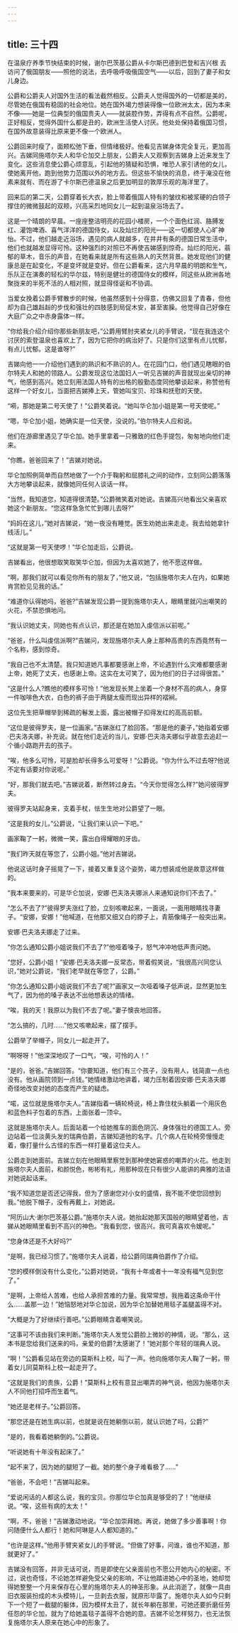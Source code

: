 ```yaml
---
---
---
```

title: 三十四
---




在温泉疗养季节快结束的时候，谢尔巴茨基公爵从卡尔斯巴德到巴登和吉兴根 去访问了俄国朋友——照他的说法，去呼吸呼吸俄国空气——以后，回到了妻子和女儿身边。

公爵和公爵夫人对国外生活的看法截然相反。公爵夫人觉得国外的一切都是美的，尽管她在俄国有稳固的社会地位。她在国外竭力想装得像一位欧洲太太，因为本来不像——她是一位典型的俄国贵夫人——就装腔作势，弄得有点不自然。公爵呢，正好相反，觉得外国什么都是丑的，欧洲生活使人讨厌。他处处保持着俄国习惯，在国外故意装得比原来更不像一个欧洲人。

公爵回来时瘦了，面颊松弛下垂，但情绪极好。他看见吉娣身体完全复元，更加高兴。吉娣同施塔尔夫人和华仑加交上朋友，公爵夫人又观察到吉娣身上近来发生了变化。这些消息使公爵心烦意乱，引起他的猜疑和恐惧，唯恐人家引诱他的女儿，使她离开他，跑到他势力范围以外的地方去。但这些不愉快的消息，终于淹没在他素来就有、而在游了卡尔斯巴德温泉之后更加明显的敦厚乐观的海洋里了。

回来后的第二天，公爵穿着长大衣，脸上带着俄国人特有的皱纹和被浆硬的白领子撑住的微微鼓起的双颊，兴高采烈地同女儿一起到温泉浴场去了。

这是一个晴朗的早晨。一座座整洁明亮的花园小楼房，一个个面色红润、胳膊发红、灌饱啤酒、喜气洋洋的德国侍女，以及灿烂的阳光——这一切都使人心旷神怡。不过，他们越走近浴场，遇见的病人就越多，在井井有条的德国日常生活中，他们也就越发显得可怜。这种强烈的对照已不再使吉娣感到惊奇。灿烂的阳光，蓊郁的草木，音乐的声音，在她看来就是所有这些熟人的天然背景。她发现他们的健康总是在起变化，不是变坏就是变好。但在公爵看来，这六月早晨的明朗和生气，乐队正在演奏的轻松的华尔兹，特别是健壮的德国侍女的模样，同这些从欧洲各地聚拢来的半死不活的人相对照，就显得怪诞和不协调。

当爱女挽着公爵手臂散步的时候，他虽然感到十分得意，仿佛又回复了青春，但他却为自己雄赳赳的步伐和强壮的四肢感到局促木安，甚至害臊。他觉得自己好像在大庭广众之中赤身露体一样。

“你给我介绍介绍你那些新朋友吧，”公爵用臂肘夹紧女儿的手臂说，“现在我连这个讨厌的索登温泉也喜欢上了，因为它把你的病治好了。只是你们这里有点儿忧郁，有点儿忧郁。这是谁呀?”

吉娣向他一一介绍他们遇到的熟识和不熟识的人。在花园门口，他们遇见瞎眼的伯尔特夫人和她的领路人。公爵发现这位法国妇人一听见吉娣的声音就现出亲切的神气，他感到高兴。她立刻用法国人特有的出格的殷勤态度同他攀谈起来，称赞他有这样一个好女儿，当面把吉娣捧上天，管她叫宝贝、珍珠和抚慰的天使。

“嗬，那她是第二号天使了！”公爵笑着说。“她叫华仑加小姐是第一号天使呢。”

“嗯，华仑加小姐，她确实是一位天使，没说的。”伯尔特夫人应和说。

他们在游廊里遇见了华仑加。她手里拿着一只雅致的红色手提包，匆匆地向他们走来。

“你瞧，爸爸回来了！”吉娣对她说。

华仑加照例简单而自然地做了一个介于鞠躬和屈膝礼之间的动作，立刻同公爵落落大方地攀谈起来，就像她同任何人谈话一样。

“当然，我知道您，知道得很清楚。”公爵微笑着对她说。吉娣高兴地看出父亲喜欢她这个新朋友。“您这样急急忙忙到哪儿去呀?”

“妈妈在这儿，”她对吉娣说，“她一夜没有睡觉。医生劝她出来走走。我去给她拿针线活儿。”

“这就是第一号天使啰！”华仑加走后，公爵说。

吉娣看出，他很想取笑取笑华仑加，但因为太喜欢她了，他不愿这样做。

“啊，那我们就可以看见你所有的朋友了，”他又说，“包括施塔尔夫人在内，如果她肯赏脸见见我的话。”

“难道你认得她吗，爸爸?”吉娣发现公爵一提到施塔尔夫人，眼睛里就闪出嘲笑的火花，不禁恐惧地问。

“我认识她丈夫，同她也有点认识，那还是在她加入虔信派以前呢。”

“爸爸，什么叫虔信派啊?”吉娣问，发现施塔尔夫人身上那种高贵的东西竟然有一个名称，感到惊奇。

“我自己也不太清楚。我只知道她凡事都要感谢上帝，不论遇到什么灾难都要感谢上帝，她死了丈夫，也感谢上帝。这实在太可笑了，因为他们的日子过得很苦。”

“这是什么人?瞧他的模样多可怜！”他发现长凳上坐着一个身材不高的病人，身穿一件咖啡色大衣，白色的裤子由于两腿太瘦而现出异样的褶裥。

这位先生把草帽举到稀疏的鬈发上面，露出被帽子扣得发红的高高前额。

“这位是彼得罗夫，是一位画家。”吉娣涨红了脸回答。“那是他的妻子，”她指着安娜·巴夫洛夫娜，补充说。就在他们走近的当儿，安娜·巴夫洛夫娜似乎故意去追赶一个循小路跑开去的孩子。

“唉，他多么可怜，可是脸却长得多么可爱呀！”公爵说。“你为什么不过去呀?他说不定有话要对你说呢。”

“好，那我们就去吧。”吉娣说着，断然转过身去。“今天你觉得怎么样?”她问彼得罗夫。

彼得罗夫站起身来，支着手杖，怯生生地对公爵望了一眼。

“这是我的女儿，”公爵说，“让我们来认识一下吧。”

画家鞠了一躬，微微一笑，露出白得耀眼的牙齿。

“我们昨天就在等您了，公爵小姐。”他对吉娣说。

他说这话时身子摇晃了一下，接着又重复这个姿势，竭力想装成他是故意这样做的。

“我本来要来的，可是华仑加说，安娜·巴夫洛夫娜派人来通知说你们不去了。”

“怎么不去了?”彼得罗夫涨红了脸，立刻咳嗽起来，一面说，一面用眼睛找寻妻子。“安娜，安娜！”他喊道，在他那又细又白的脖子上，青筋像绳子一般突出来。

安娜·巴夫洛夫娜走了过来。

“你怎么通知公爵小姐说我们不去了?”他哑着嗓子，怒气冲冲地低声责问她。

“您好，公爵小姐！”安娜·巴夫洛夫娜一反常态，带着假笑说，“我很高兴同您认识，”她对公爵说，“我们老早就在等您了，公爵。”

“你怎么通知公爵小姐说我们不去了呢?”画家又一次哑着嗓子低声说，显然更加生气了，因为他的嗓子表达不出他想表达的情绪。

“唉，我的天！我原以为我们不去了呢。”妻子懊丧地回答。

“怎么搞的，几时……”他又咳嗽起来，摆了摆手。

公爵举了举帽子，同女儿一起走开了。

“啊呀呀！”他深深地叹了一口气，“唉，可怜的人！”

“是的，爸爸。”吉娣回答。“你要知道，他们有三个孩子，没有用人，钱简直一点也没有。他从画院领到一点钱。”她情绪激动地讲着，竭力压制着因安娜·巴夫洛夫娜奇怪地改变对她的态度而产生的疑虑。

“喏，这位就是施塔尔夫人。”吉娣指着一辆轮椅说，椅上靠住枕头躺着一个用灰色和蓝色料子包着的东西，上面张着一顶伞。

这就是施塔尔夫人。后面站着一个给她推车的面色阴沉、身体强壮的德国工人。旁边站着一位淡黄头发的瑞典伯爵，吉娣知道他的名字。几个病人在轮椅旁慢慢走着，像打量什么古怪的东西一样打量着这位夫人。

公爵走到她面前。吉娣立刻在他眼睛里察觉到那种使她窘惑的嘲弄的火花。他走到施塔尔夫人面前，和颜悦色，彬彬有礼，用那种现在只有很少人能讲的典雅的法语对她说起话来。

“我不知道您是否还记得我，但为了感谢您对小女的盛情，我不能不使您回想到我。”他脱下帽子，没有再戴上，对她说。

“阿历山大·谢尔巴茨基公爵。”施塔尔夫人说。她抬起她那天国般的眼睛望着他，吉娣从她眼睛里看到不高兴的神色。“我看到您，很高兴。我可真喜欢令嫒呢。”

“您身体还是不大好吗?”

“是啊，我已经习惯了。”施塔尔夫人说着，给公爵同瑞典伯爵作了介绍。

“您的模样倒没有什么变化，”公爵对她说，“我有十年或者十一年没有福气见到您了。”

“是啊，上帝给人苦难，也给人承担苦难的力量。我常常想，我拖着这条命干什么……盖那一边！”她恼怒地对华仑加说，因为华仑加替她用毯子盖腿盖得不对。

“大概是为了好继续行善吧。”公爵眼睛含着嘲笑说。

“这事可不该由我们来判断。”施塔尔夫人发觉公爵脸上微妙的神情，说。“那么，这本书是您给我们送来的吗，亲爱的伯爵?太感谢了！”她对那个年轻的瑞典人说。

“啊！”公爵看见站在旁边的莫斯科上校，叫了一声。他向施塔尔夫人鞠了一躬，带着女儿同莫斯科上校一起走开了。

“这就是我们的贵族，公爵！”莫斯科上校有意显出嘲弄的神气说，他因为施塔尔夫人不同他打招呼而生着气。

“她还是老样子。”公爵回答。

“那您还是在她生病以前，也就是说在她躺倒以前，就认识她了吗，公爵?”

“是的，我看着她躺倒的。”公爵说。

“听说她有十年没有起床了。”

“起不来了，因为她的腿短了一截。她的整个身子难看极了……”

“爸爸，不会吧！”吉娣叫起来。

“爱说闲话的人都这么说，我的宝贝。你那位华仑加真是够受的了！”他继续说。“唉，这些有病的太太！”

“啊，不，爸爸！”吉娣激动地说。“华仑加崇拜她。再说，她做了多少善事啊！你问随便什么人都行！她和阿琳是人人都知道的。”

“也许是这样。”他用手臂夹紧女儿的手臂说。“但做了好事，问谁，谁也不知道，那就更好了。”

吉娣没有回答，并非无话可说，而是即使在父亲面前也不愿公开她内心的秘密。不过，说也奇怪，不论她怎样避免受父亲的影响，不让他踏进她心中的圣地，她却觉得她整整一个月来保存在心里的施塔尔夫人的神圣形象。从此消逝了，就像一具由旧衣服装扮成的木头模特儿，一旦剥去衣服，就原形毕露了。施塔尔夫人如今只剩下一个短了一截腿的躯体，因为模样太丑了，就长年躺在那里，可她还要折磨任劳任怨的华仑加，就为了给她盖毯子盖得不合她的意。吉娣不论怎样努力，也无法恢复施塔尔夫人原来在她心中的形象了。
